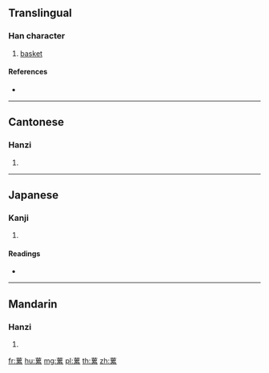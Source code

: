 {{character info/new}}
{{also|虆}}
==Translingual==

===Han character===
{{Han char|rn=140|rad=艸|as=11|sn=17|four=44903|canj=TWVF}}

# [[basket]]

====References====
* {{Han ref|kx=1053.110|dkj=31752|hdz=53279.050|uh=8502|ud=34050|bh=E76D|bd=59245}}

----

==Cantonese==

===Hanzi===
{{yue-hanzi|jyut=|y=lo4, lui4|tra=虆}}

# {{defn|lang=yue|sort=艸11}}

----

==Japanese==

===Kanji===
{{ja-kanji|grade=|rs=艸11}}

# {{defn|lang=ja|sort=艸11}}

====Readings====
* {{ja-readings|on=[[るい]] (rui), [[ら]] (ra), [[らい]] (rai)|kun=[[もっこ]] (mokko)|nanori=}}

----

==Mandarin==

===Hanzi===
{{cmn-hanzi|tra=虆|pin=[[luó]] ([[luo2]])|wg=lo<sup>2</sup>}}

# {{defn|lang=cmn|sort=艸11}}

[[fr:蔂]]
[[hu:蔂]]
[[mg:蔂]]
[[pl:蔂]]
[[th:蔂]]
[[zh:蔂]]